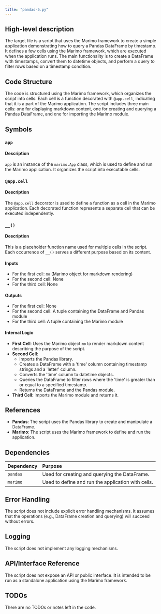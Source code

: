 ```yaml
---
title: "pandas-5.py"
---
```


## High-level description
The target file is a script that uses the Marimo framework to create a simple application demonstrating how to query a Pandas DataFrame by timestamp. It defines a few cells using the Marimo framework, which are executed when the application runs. The main functionality is to create a DataFrame with timestamps, convert them to datetime objects, and perform a query to filter rows based on a timestamp condition.

## Code Structure
The code is structured using the Marimo framework, which organizes the script into cells. Each cell is a function decorated with `@app.cell`, indicating that it is a part of the Marimo application. The script includes three main cells: one for displaying markdown content, one for creating and querying a Pandas DataFrame, and one for importing the Marimo module.

## Symbols

### `app`
#### Description
`app` is an instance of the `marimo.App` class, which is used to define and run the Marimo application. It organizes the script into executable cells.

### `@app.cell`
#### Description
The `@app.cell` decorator is used to define a function as a cell in the Marimo application. Each decorated function represents a separate cell that can be executed independently.

### `__()`
#### Description
This is a placeholder function name used for multiple cells in the script. Each occurrence of `__()` serves a different purpose based on its content.

#### Inputs
- For the first cell: `mo` (Marimo object for markdown rendering)
- For the second cell: None
- For the third cell: None

#### Outputs
- For the first cell: None
- For the second cell: A tuple containing the DataFrame and Pandas module
- For the third cell: A tuple containing the Marimo module

#### Internal Logic
- **First Cell**: Uses the Marimo object `mo` to render markdown content describing the purpose of the script.
- **Second Cell**: 
  - Imports the Pandas library.
  - Creates a DataFrame with a 'time' column containing timestamp strings and a 'letter' column.
  - Converts the 'time' column to datetime objects.
  - Queries the DataFrame to filter rows where the 'time' is greater than or equal to a specified timestamp.
  - Returns the DataFrame and the Pandas module.
- **Third Cell**: Imports the Marimo module and returns it.

## References
- **Pandas**: The script uses the Pandas library to create and manipulate a DataFrame.
- **Marimo**: The script uses the Marimo framework to define and run the application.

## Dependencies
| Dependency | Purpose |
|:-----------|:--------|
| `pandas` | Used for creating and querying the DataFrame. |
| `marimo` | Used to define and run the application with cells. |

## Error Handling
The script does not include explicit error handling mechanisms. It assumes that the operations (e.g., DataFrame creation and querying) will succeed without errors.

## Logging
The script does not implement any logging mechanisms.

## API/Interface Reference
The script does not expose an API or public interface. It is intended to be run as a standalone application using the Marimo framework.

## TODOs
There are no TODOs or notes left in the code.